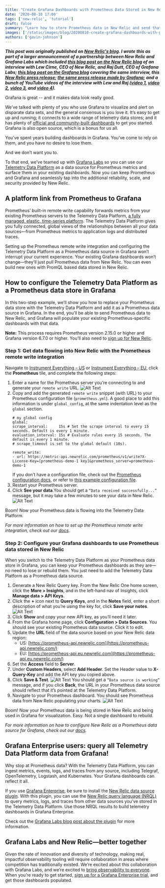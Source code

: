 ```yaml
---
title: "Create Grafana Dashboards with Prometheus Data Stored in New Relic"
date: '2020-08-10 17:00'
tags: ['new-relic', 'tutorial']
draft: false
summary: "Learn how to store Prometheus data in New Relic and send that data to Grafana without having to adjust your existing dashboards."
images: ['/static/images/blog/20200810-create-grafana-dashboards-with-prometheus-data-stored-in-new-relic/prom-nr-graf.png']
authors: ['gavin-johnson']
---
```


***This post was originally published on [New Relic's blog](https://blog.newrelic.com/product-news/grafana-dashboards-prometheus-telemetry-data-platform/). I wrote this as part of a larger announcement of a partnership between New Relic and Grafana Labs which included [this blog post on the New Relic blog](https://blog.newrelic.com/product-news/grafana-new-relic-observability-for-all/) of an interview with Lew Cirne, CEO of New Relic, and Raj Dutt, CEO of Grafana Labs; [this blog post on the Grafana blog](https://grafana.com/blog/2020/08/10/a-conversation-about-grafana-labs-new-partnership-with-new-relic/) covering the same interview, this [New Relic press release](https://newrelic.com/press-release/20200810); [the same press release made by Grafana](https://grafana.com/about/press/2020-08-10-new-relic-and-grafana-labs-partnership/); and a bunch of YouTube videos of the interview with Lew and Raj ([video 1](https://www.youtube.com/watch?v=9q264BdoTHQ), [video 2](https://www.youtube.com/watch?v=LCk1pbCKnho), [video 3](https://www.youtube.com/watch?v=zr1cH8C4dHw), and [video 4](https://www.youtube.com/watch?v=IICqvxbDUnc)).***
<br />

Grafana is great -- and it makes data look really good.

We’ve talked with plenty of you who use Grafana to visualize and alert on disparate data sets, and the general consensus is you love it. It’s easy to get up and running; it connects to a wide range of telemetry data stores; and it has plenty of [official and community-built dashboards](https://grafana.com/grafana/dashboards) to get you started. Grafana is also open source, which is a bonus for us all.

You’ve spent years building dashboards in Grafana. You’ve come to rely on them, and you have no desire to lose them.

And we don’t want you to.

To that end, we’ve teamed up with [Grafana Labs](https://grafana.com) so you can use our [Telemetry Data Platform](https://newrelic.com/platform/telemetry-data-platform) as a data source for Prometheus metrics and surface them in your existing dashboards. Now you can keep Prometheus and Grafana and seamlessly tap into the additional reliability, scale, and security provided by New Relic.

## A platform link from Prometheus to Grafana
Prometheus’ built-in remote write capability forwards metrics from your existing Prometheus servers to the Telemetry Data Platform, [a fully managed, elastic, time-series platform](https://blog.newrelic.com/product-news/introducing-telemetry-data-platform/). The Telemetry Data Platform gives you fully connected, global views of the relationships between all your data sources—from Prometheus metrics to application logs and distributed traces.

Setting up the Prometheus remote write integration and configuring the Telemetry Data Platform as a Prometheus data source in Grafana won’t interrupt your current experience. Your existing Grafana dashboards won’t change—they’ll just pull Prometheus data from New Relic. You can even build new ones with PromQL based data stored in New Relic.

## How to configure the Telemetry Data Platform as a Prometheus data store in Grafana
In this two-step example, we’ll show you how to replace your Prometheus data store with the Telemetry Data Platform and add it as a Prometheus data source in Grafana. In the end, you’ll be able to send Prometheus data to New Relic, and Grafana will populate your existing Prometheus-specific dashboards with that data.

**Note:** This process requires Prometheus version 2.15.0 or higher and Grafana version 6.7.0 or higher. You’ll also need to [sign up for New Relic](https://newrelic.com/signup/).

### Step 1: Get data flowing into New Relic with the Prometheus remote write integration
Navigate to [Instrument Everything – US](http://one.newrelic.com/launcher/nr1-core.settings?pane=eyJuZXJkbGV0SWQiOiJ0dWNzb24ucGxnLWluc3RydW1lbnQtZXZlcnl0aGluZyJ9)  or [Instrument Everything – EU](http://one.eu.newrelic.com/launcher/nr1-core.settings?pane=eyJuZXJkbGV0SWQiOiJ0dWNzb24ucGxnLWluc3RydW1lbnQtZXZlcnl0aGluZyJ9), click the **Prometheus** tile, and complete the following steps:
1. Enter a name for the Prometheus server you’re connecting to and generate your `remote write` URL.
![Alt Text](/static/images/blog/20200810-create-grafana-dashboards-with-prometheus-data-stored-in-new-relic/graf_1.png)
2. Copy and add the generated `remote write` snippet (with URL) to your Prometheus configuration file (`prometheus.yml`). A good place to add this information is under `global_config`, at the same indentation level as the `global` section.
    ```
    # my global config
    global:
    scrape_interval:     15s # Set the scrape interval to every 15 seconds. Default is every 1 minute. 
    evaluation_interval: 15s # Evaluate rules every 15 seconds. The default is every 1 minute.
    # scrape_timeout is set to the global default (10s).

    remote_write:
    - url: https://metric-api.newrelic.com/prometheus/v1/write?X-License-Key=[prometheus-demo-1 key]&prometheus_server=prometheus-demo-1
    ```
    If you don’t have a configuration file, check out the [Prometheus configuration docs](https://prometheus.io/docs/introduction/first_steps/#configuring-prometheus), or refer to [this example configuration file](https://github.com/prometheus/prometheus/blob/master/documentation/examples/prometheus.yml).
3. Restart your Prometheus server.
4. Click **See your data**.You should get a `“Data received successfully...”` message, but it may take a few minutes to see your data in New Relic.
![Alt Text](/static/images/blog/20200810-create-grafana-dashboards-with-prometheus-data-stored-in-new-relic/graf_2.png)

Boom! Now your Prometheus data is flowing into the Telemetry Data Platform.

*For more information on how to set up the Prometheus remote write integration, check out our [docs](https://docs.newrelic.com/docs/integrations/prometheus-integrations/install-configure/set-your-prometheus-remote-write-integration).*

### Step 2: Configure your Grafana dashboards to use Prometheus data stored in New Relic
When you switch to the Telemetry Data Platform as your Prometheus data store in Grafana, you can keep your Prometheus dashboards as they are—no need to lose or rebuild them. You just need to add the Telemetry Data Platform as a Prometheus data source.
1. Generate a New Relic Query key. From the New Relic One home screen, click the **More > Insights**, and in the left-hand nav of Insights, click **Manage data > API Keys**.
2. Click the **+** icon next to **Query Keys**, and in the **Notes** field, enter a short description of what you’re using the key for, click **Save your notes**.
![Alt Text](/static/images/blog/20200810-create-grafana-dashboards-with-prometheus-data-stored-in-new-relic/graf_3.png)
3. Click **Show** and copy your new API key, as you’ll need it later.
4. From the Grafana home page, click **Configuration > Data Sources**. You should see your existing Prometheus data source. Click it to edit.
5. Update the **URL** field of the data source based on your New Relic data region:
    * US: [https://prometheus-api.newrelic.com](https://prometheus-api.newrelic.com/)
    * EU: [https://prometheus-api.eu.newrelic.com](https://prometheus-api.eu.newrelic.com/)
6. Set the **Access** field to **Server**.
7. Under **Custom Headers**, select **Add Header**. Set the Header value to **X-Query-Key** and add the API key you copied above.
8. Click **Save & Test**.
![Alt Text](/static/images/blog/20200810-create-grafana-dashboards-with-prometheus-data-stored-in-new-relic/graf_4.png)
You should get a `“Data source is working”` message, and if you click **Back**, the URL in your Prometheus data source should reflect that it’s pointed at the Telemetry Data Platform.
9. Navigate to your Prometheus dashboard. You should see Prometheus data from New Relic populating your charts.
![Alt Text](/static/images/blog/20200810-create-grafana-dashboards-with-prometheus-data-stored-in-new-relic/graf_5-1536x827.png)

Boom! Now your Prometheus data is being stored in New Relic and being used in Grafana for visualization. Easy. Not a single dashboard to rebuild.

*For more information on how to configure New Relic as a Prometheus data source for Grafana, check out our [docs](https://docs.newrelic.com/docs/integrations/grafana-integrations/set-configure/configure-new-relic-prometheus-data-source-grafana).*

## Grafana Enterprise users: query all Telemetry Data Platform data from Grafana!
Why stop at Prometheus data? With the Telemetry Data Platform, you can ingest metrics, events, logs, and traces from any source, including Telegraf, OpenTelemetry, Logstash, and Kubernetes. Your Grafana dashboards can reflect it all.

If you use [Grafana Enterprise](https://grafana.com/products/enterprise/), be sure to install the [New Relic data source plugin](https://grafana.com/grafana/plugins/grafana-newrelic-datasource). With this plugin, you can use the [New Relic query language (NRQL)](https://docs.newrelic.com/docs/query-data/nrql-new-relic-query-language/getting-started/nrql-syntax-clauses-functions) to query metrics, logs, and traces from other data sources you’ve stored in the Telemetry Data Platform. Use those NRQL results to build telemetry dashboards in Grafana Enterprise.

Check out the [Grafana Labs blog post about the plugin](https://grafana.com/blog/2020/07/22/introducing-the-new-and-improved-new-relic-plugin-for-grafana/) for more information.

## Grafana Labs and New Relic—better together
Given the rate of innovation and diversity of technology, making real, impactful observability tooling will require collaboration in areas where competition has traditionally existed. We’re excited about this collaboration with Grafana Labs, and we’re excited to [bring observability to everyone](https://blog.newrelic.com/product-news/new-relic-one-observability-made-simple/). When you’re ready to get started, [sign up for a Grafana Enterprise trial](http://newrelic.com/grafana-enterprise-trial), and get those dashboards populated.